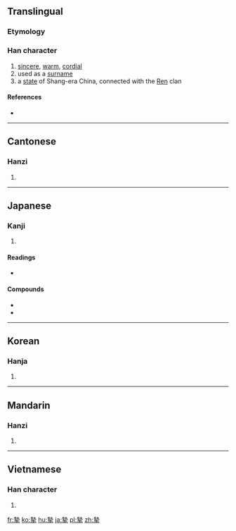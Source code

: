 {{also|挚}}
==Translingual==

===Etymology===
{{Han compound|執|手|c1=p|c2=s|t2=hand|ls=psc}}

===Han character===
{{Han char|rn=64|rad=手|as=11|sn=15|four=4450<sub>2</sub>|canj=土戈手 (GIQ)|ids=⿱[[執]][[手]]}}

# [[sincere]], [[warm]], [[cordial]]
# used as a [[surname]]
# a [[state]] of Shang-era China, connected with the [[任|Ren]] clan

====References====
* {{Han ref|kx=0451.180|dkj=12632|dj=0801.280|hdz=31939.100|uh=646F|ud=25711|bh=BCB0|bd=48304}}

----

==Cantonese==

===Hanzi===
{{yue-hanzi|jyut=|y=ji3|sim=挚}}

# {{defn|lang=yue|sort=手11}}

----

==Japanese==

===Kanji===
{{ja-kanji|grade=|rs=手11}}

# {{defn|lang=ja|sort=手11}}

====Readings====
* {{ja-readings|on=[[し]] (shi)|kun=[[いたる]] (itaru)}}

====Compounds====
* {{term|摯実|||tr=[[しじつ]], [[shijitsu]]|lang=ja}}
* {{term|真摯|||tr=[[しんし]], [[shinshi]]|lang=ja}}

----

==Korean==

===Hanja===
{{ko-hanja|hangeul=지|eumhun=|rv=ji|mr=chi|y=ci}}

# {{defn|lang=ko|sort=手11}}

----

==Mandarin==

===Hanzi===
{{cmn-hanzi|sim=挚|pin=[[zhì]] ([[zhi4]])|wg=chih<sup>4</sup>}}

# {{defn|lang=cmn|sort=手11}}

----

==Vietnamese==

===Han character===
{{vi-hantu|[[chí]]|rs=手11}}

# {{defn|lang=vi|sort=手11}}

[[fr:摯]]
[[ko:摯]]
[[hu:摯]]
[[ja:摯]]
[[pl:摯]]
[[zh:摯]]